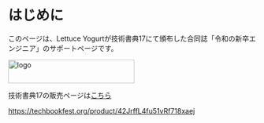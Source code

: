 
# はじめに

このページは、Lettuce Yogurtが技術書典17にて頒布した合同誌「令和の新卒エンジニア」のサポートページです。

<Image width="256" height="48" src="/images/logo.png" alt="logo" />

技術書典17の販売ページは[こちら](https://techbookfest.org/product/42JrffL4fu51vRf718xaej)

https://techbookfest.org/product/42JrffL4fu51vRf718xaej
